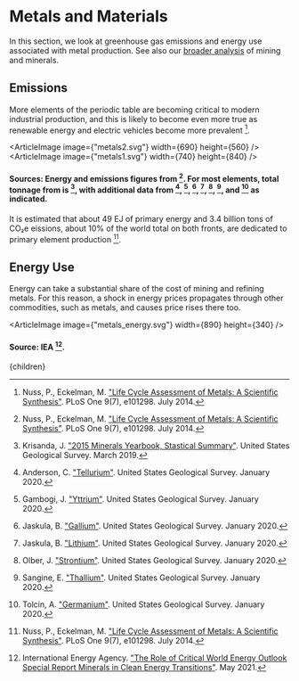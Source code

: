 


# Metals and Materials

In this section, we look at greenhouse gas emissions and energy use associated with metal production. See also our [broader analysis](/matter/mining) of mining and minerals.

## Emissions
More elements of the periodic table are becoming critical to modern industrial production, and this is likely to become even more true as renewable energy and electric vehicles become more prevalent [^7].

<ArticleImage image={"metals2.svg"} width={690} height={560} />
<ArticleImage image={"metals1.svg"} width={740} height={840} />
#### Sources: Energy and emissions figures from [^7]. For most elements, total tonnage from is [^6], with additional data from [^1], [^2], [^4], [^5], [^8], [^9], and [^10] as indicated.

It is estimated that about 49 EJ of primary energy and 3.4 billion tons of CO₂e eissions, about 10% of the world total on both fronts, are dedicated to primary element production [^7].

## Energy Use
Energy can take a substantial share of the cost of mining and refining metals. For this reason, a shock in energy prices propagates through other commodities, such as metals, and causes price rises there too.

<ArticleImage image={"metals_energy.svg"} width={890} height={340} />
#### Source: IEA [^3].

[^1]: Anderson, C. ["Tellurium"](https://pubs.usgs.gov/periodicals/mcs2020/mcs2020-tellurium.pdf). United States Geological Survey. January 2020.

[^2]: Gambogi, J. ["Yttrium"](https://pubs.usgs.gov/periodicals/mcs2020/mcs2020-yttrium.pdf). United States Geological Survey. January 2020.

[^3]: International Energy Agency. ["The Role of Critical World Energy Outlook Special Report Minerals in Clean Energy Transitions"](https://www.iea.org/reports/the-role-of-critical-minerals-in-clean-energy-transitions). May 2021.

[^4]: Jaskula, B. ["Gallium"](https://pubs.usgs.gov/periodicals/mcs2020/mcs2020-gallium.pdf). United States Geological Survey. January 2020.

[^5]: Jaskula, B. ["Lithium"](https://pubs.usgs.gov/periodicals/mcs2020/mcs2020-lithium.pdf). United States Geological Survey. January 2020.

[^6]: Krisanda, J. ["2015 Minerals Yearbook, Stastical Summary"](https://www.usgs.gov/centers/nmic/statistical-summary). United States Geological Survey. March 2019.

[^7]: Nuss, P., Eckelman, M. ["Life Cycle Assessment of Metals: A Scientific Synthesis"](https://journals.plos.org/plosone/article?id=10.1371/journal.pone.0101298). PLoS One 9(7), e101298. July 2014.

[^8]: Olber, J. ["Strontium"](https://pubs.usgs.gov/periodicals/mcs2020/mcs2020-strontium.pdf). United States Geological Survey. January 2020.

[^9]: Sangine, E. ["Thallium"](https://pubs.usgs.gov/periodicals/mcs2020/mcs2020-thallium.pdf). United States Geological Survey. January 2020.

[^10]: Tolcin, A. ["Germanium"](https://pubs.usgs.gov/periodicals/mcs2020/mcs2020-germanium.pdf). United States Geological Survey. January 2020.

  <Article 
    focusAreaUrl={focusAreaUrl} 
    hierarchy={hierarchy} 
    site={site}
  >
    {children}
  </Article>
